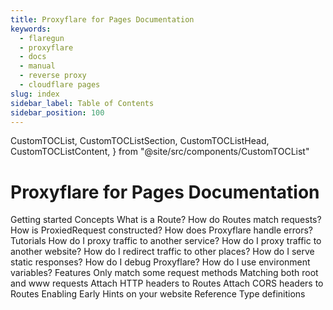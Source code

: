 ```yaml
---
title: Proxyflare for Pages Documentation
keywords:
  - flaregun
  - proxyflare
  - docs
  - manual
  - reverse proxy
  - cloudflare pages
slug: index
sidebar_label: Table of Contents
sidebar_position: 100
---
```


  CustomTOCList,
  CustomTOCListSection,
  CustomTOCListHead,
  CustomTOCListContent,
} from "@site/src/components/CustomTOCList"

# Proxyflare for Pages Documentation

<CustomTOCList>
  <CustomTOCListSection>
    <CustomTOCListContent>
      <VersionedLink to="/proxyflare/plugin/getting-started">
        Getting started
      </VersionedLink>
    </CustomTOCListContent>
  </CustomTOCListSection>

<CustomTOCListSection>
  <CustomTOCListHead>Concepts</CustomTOCListHead>

  <CustomTOCListContent>
    <VersionedLink to="/proxyflare/plugin/concepts/routes">
      What is a Route?
    </VersionedLink>
  </CustomTOCListContent>
  <CustomTOCListContent>
    <VersionedLink to="/proxyflare/plugin/concepts/pattern-matching">
      How do Routes match requests?
    </VersionedLink>
  </CustomTOCListContent>
  <CustomTOCListContent>
    <VersionedLink to="/proxyflare/plugin/concepts/constructing-proxied-requests">
      How is ProxiedRequest constructed?
    </VersionedLink>
  </CustomTOCListContent>
  <CustomTOCListContent>
    <VersionedLink to="/proxyflare/plugin/concepts/error-handling">
      How does Proxyflare handle errors?
    </VersionedLink>
  </CustomTOCListContent>
</CustomTOCListSection>

<CustomTOCListSection>
  <CustomTOCListHead>Tutorials</CustomTOCListHead>

  <CustomTOCListContent>
    <VersionedLink to="/proxyflare/plugin/tutorials/proxying-services">
      How do I proxy traffic to another service?
    </VersionedLink>
  </CustomTOCListContent>
  <CustomTOCListContent>
    <VersionedLink to="/proxyflare/plugin/tutorials/proxying-websites">
      How do I proxy traffic to another website?
    </VersionedLink>
  </CustomTOCListContent>
  <CustomTOCListContent>
    <VersionedLink to="/proxyflare/plugin/tutorials/redirecting-traffic">
      How do I redirect traffic to other places?
    </VersionedLink>
  </CustomTOCListContent>
  <CustomTOCListContent>
    <VersionedLink to="/proxyflare/plugin/tutorials/serving-static-responses">
      How do I serve static responses?
    </VersionedLink>
  </CustomTOCListContent>
  <CustomTOCListContent>
    <VersionedLink to="/proxyflare/plugin/tutorials/debugging-proxyflare">
      How do I debug Proxyflare?
    </VersionedLink>
  </CustomTOCListContent>
  <CustomTOCListContent>
    <VersionedLink to="/proxyflare/plugin/tutorials/using-environment-variables">
      How do I use environment variables?
    </VersionedLink>
  </CustomTOCListContent>
</CustomTOCListSection>

<CustomTOCListSection>
  <CustomTOCListHead>Features</CustomTOCListHead>

  <CustomTOCListContent>
    <VersionedLink to="/proxyflare/plugin/features/request-method-filtering">
      Only match some request methods
    </VersionedLink>
  </CustomTOCListContent>
  <CustomTOCListContent>
    <VersionedLink to="/proxyflare/plugin/features/loose-matching-www">
      Matching both root and www requests
    </VersionedLink>
  </CustomTOCListContent>
  <CustomTOCListContent>
    <VersionedLink to="/proxyflare/plugin/features/attaching-http-headers">
      Attach HTTP headers to Routes
    </VersionedLink>
  </CustomTOCListContent>
  <CustomTOCListContent>
    <VersionedLink to="/proxyflare/plugin/features/enabling-cors">
      Attach CORS headers to Routes
    </VersionedLink>
  </CustomTOCListContent>
  <CustomTOCListContent>
    <VersionedLink to="/proxyflare/plugin/features/enabling-early-hints">
      Enabling Early Hints on your website
    </VersionedLink>
  </CustomTOCListContent>
</CustomTOCListSection>
<CustomTOCListSection>
  <CustomTOCListHead>Reference</CustomTOCListHead>
  <CustomTOCListContent>
    <VersionedLink to="/proxyflare/plugin/reference/type-definitions">
      Type definitions
    </VersionedLink>
  </CustomTOCListContent>
</CustomTOCListSection>
</CustomTOCList>
